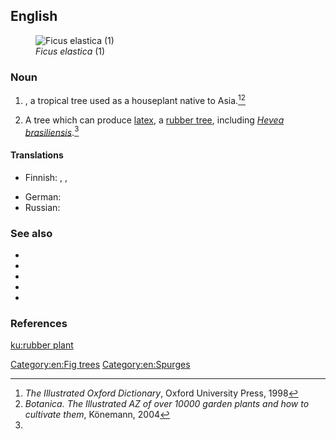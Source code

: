 ==English==
[[Image:Ficus elastica1.jpg|thumb|''Ficus elastica'' (1)]]

===Noun===
{{en-noun|head=[[rubber]] [[plant]]}}

# {{taxlink|Ficus elastica|species|noshow=1}}, a tropical tree used as a houseplant native to Asia.<ref name="Illustr. Oxford 1998">''The Illustrated Oxford Dictionary'', Oxford University Press, 1998</ref><ref>''Botanica. The Illustrated AZ of over 10000 garden plants and how to cultivate them'', Könemann, 2004</ref>
# A tree which can produce [[latex]], a [[rubber tree]], including ''[[Hevea brasiliensis]]''.<ref name="Illustr. Oxford 1998"/>

====Translations====
{{trans-top|''Ficus elastica''}}
* Finnish: {{t|fi|fiikus}}, {{t|fi|kumiviikuna}}, {{t|fi|huonekumipuu}}
{{trans-mid}}
* German: {{t+|de|Gummibaum|m}}
* Russian: {{t+|ru|фи́кус|m}}
{{trans-bottom}}

===See also===
* {{pedia}}
* {{pedia|Ficus elastica}}
* {{specieslite|Ficus elastica}}
* {{pedia|Hevea brasiliensis}}
* {{specieslite|Hevea brasiliensis}}

===References===
<references/>

[[Category:en:Fig trees]]
[[Category:en:Spurges]]

[[ku:rubber plant]]